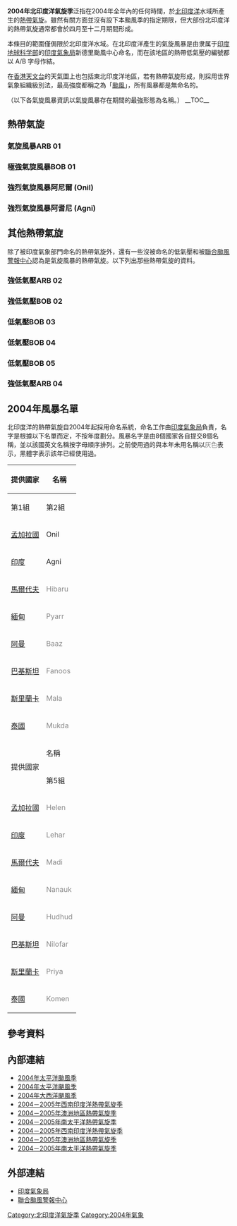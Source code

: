 {{Infobox hurricane season
| Basin=NIO
| Year=2004
| Track=File:2004 North Indian Ocean cyclone season summary.png
| First storm formed=2004年5月5日
| Last storm dissipated=2005年12月2日
| Strongest storm name=BOB 01
| Strongest storm pressure=952
| Strongest storm winds=90
| Average wind speed=3
| Total disturbances=10
| Total depressions=7
| Total storms=4
| Total hurricanes=3
| Total intense=0
| Fatalities=234 total, 300 missing
| Damages=
| Inflated=
| five seasons=[[2002年北印度洋氣旋季|2002]] [[2003年北印度洋氣旋季|2003]] '''2004''' [[2005年北印度洋氣旋季|2005]] [[2006年北印度洋氣旋季|2006]]
}}
'''2004年北印度洋氣旋季'''泛指在2004年全年內的任何時間，於[[北印度洋|北印度洋]]水域所產生的[[熱帶氣旋|熱帶氣旋]]。雖然有關方面並沒有設下本颱風季的指定期限，但大部份北印度洋的熱帶氣旋通常都會於四月至十二月期間形成。

本條目的範圍僅侷限於北印度洋水域。在北印度洋產生的氣旋風暴是由隶属于[[印度地球科学部|印度地球科学部]]的[[印度氣象局|印度氣象局]]新德里颱風中心命名，而在該地區的熱帶低氣壓的編號都以 A/B 字母作結。

在[[香港天文台|香港天文台]]的天氣圖上也包括東北印度洋地區，若有熱帶氣旋形成，則採用世界氣象組織級別法，最高強度都稱之為「[[颱風|颱風]]」，所有風暴都是無命名的。

（以下各氣旋風暴資訊以氣旋風暴存在期間的最強形態為名稱。）
__TOC__
{{clear}}

==熱帶氣旋==
===氣旋風暴ARB 01===
{{Infobox Hurricane Small
|Basin=NIO
|Image=Tropical Cyclone 01A 2004.jpg
|Track=Cyclone 01A 2004 track.png
|Formed=2004年5月5日
|Dissipated=2004年5月10日
|1-min winds=45
|3-min winds=47
|Pressure=989
}}
{{Clear}}

===極強氣旋風暴BOB 01===
{{Infobox Hurricane Small
|Basin=NIO
|Image=Tropical Cyclone 02B 19 may 2004 0313Z.jpg
|Track=Cyclone 02B 2004 track.png
|Formed=2004年5月16日
|Dissipated=2004年5月19日
|1-min winds=65
|3-min winds=90
|Pressure=952
}}
{{Clear}}

===強烈氣旋風暴阿尼爾 (Onil)===
{{Infobox Hurricane Small
|Basin=NIO
|Image=Onil Oct 2 2004 0630Z.jpg
|Track=Onil 2004 track.png
|Formed=2004年9月30日
|Dissipated=2004年10月3日
|3-min winds=55
|1-min winds=35
|Pressure=990
}}
{{Clear}}

===強烈氣旋風暴阿耆尼 (Agni)===
{{Infobox Hurricane Small
|Basin=NIO
|Image=Tropical Cyclone Agni 05A 2004.jpg
|Track=Agni 2004 track.png
|Formed=2004年11月29日
|Dissipated=2004年12月2日
|1-min winds=65
|3-min winds=55
|Pressure=994
}}
{{Main|氣旋阿耆尼}}
{{Clear}}

==其他熱帶氣旋==
除了被印度氣象部門命名的熱帶氣旋外，還有一些沒被命名的低氣壓和被[[聯合颱風警報中心|聯合颱風警報中心]]認為是氣旋風暴的熱帶氣旋。以下列出那些熱帶氣旋的資料。

===強低氣壓ARB 02===
{{Infobox Hurricane Small
|Basin=NIO
|Formed=2004年6月10日
|Dissipated=2004年6月13日
|Pressure=992
|3-min winds=30
}}
{{Clear}}

===強低氣壓BOB 02===
{{Infobox Hurricane Small
|Basin=NIO
|Formed=2004年6月11日
|Dissipated=2004年6月14日
|Pressure=992
|3-min winds=30
}}
{{Clear}}

===低氣壓BOB 03===
{{Infobox Hurricane Small
|Basin=NIO
|Formed=2004年9月12日
|Dissipated=2004年9月15日
|Pressure=998
|3-min winds=25
}}
{{Clear}}

===低氣壓BOB 04===
{{Infobox Hurricane Small
|Basin=NIO
|Formed=2004年10月2日
|Dissipated=2004年10月4日
|Pressure=1002
|3-min winds=25
}}
{{Clear}}

===低氣壓BOB 05===
{{Infobox Hurricane Small
|Basin=NIO
|Formed=2004年10月7日
|Dissipated=2004年10月8日
|Pressure=1004
|3-min winds=25
}}
{{Clear}}

===強低氣壓ARB 04===
{{Infobox Hurricane Small
|Basin=NIO
|Image=Tropical Cyclone 04A 05 nov 2004 0620Z.jpg
|Track=Cyclone 04A 2004 track.png
|Formed=2004年11月2日
|Dissipated=2004年11月7日
|1-min winds=40
|3-min winds=30
|Pressure=1004
}}
{{Clear}}

== 2004年風暴名單 ==
北印度洋的熱帶氣旋自2004年起採用命名系統，命名工作由[[印度氣象局|印度氣象局]]負責，名字是根據以下名單而定，不按年度劃分。風暴名字是由8個國家各自提交8個名稱，並以該國英文名稱按字母順序排列。之前使用過的與本年未用名稱以<font color="gray">灰色</font>表示，黑體字表示該年已經使用過。
{|class="wikitable" width="80%"
!rowspan="2" | 提供國家 || colspan="4" | 名稱
|-
!第1組 || 第2組|| 第3組 || 第4組
|-
|[[孟加拉國|孟加拉國]] || Onil || <div style="color: #888;">Ogni</div> || <div style="color: #888;">Nisha</div> || <div style="color: #888;">Giri</div>
|-
|[[印度|印度]] || Agni || <div style="color: #888;">Akash</div> || <div style="color: #888;">Bijli</div> || <div style="color: #888;">Jal</div>
|-
|[[馬爾代夫|馬爾代夫]] || <div style="color: #888;">Hibaru</div> || <div style="color: #888;">Gonu</div> || <div style="color: #888;">Aila</div> || <div style="color: #888;">Keila</div>
|-
|[[緬甸|緬甸]] || <div style="color: #888;">Pyarr</div> || <div style="color: #888;">Yemyin</div> || <div style="color: #888;">Phyan</div> || <div style="color: #888;">Thane</div>
|-
|[[阿曼|阿曼]] || <div style="color: #888;">Baaz</div> || <div style="color: #888;">Sidr</div> || <div style="color: #888;">Ward</div> || <div style="color: #888;">Murjan</div>
|-
|[[巴基斯坦|巴基斯坦]] || <div style="color: #888;">Fanoos</div> || <div style="color: #888;">Nargis</div> || <div style="color: #888;">Laila</div> || <div style="color: #888;">Nilam</div>
|-
|[[斯里蘭卡|斯里蘭卡]] || <div style="color: #888;">Mala</div> || <div style="color: #888;">Rashmi</div> || <div style="color: #888;">Bandu</div> || <div style="color: #888;">Mahasen</div>
|-
|[[泰國|泰國]] || <div style="color: #888;">Mukda</div> || <div style="color: #888;">Khai Muk</div> || <div style="color: #888;">Phet</div> || <div style="color: #888;">Phailin</div>
|-
!rowspan="2" | 提供國家 || colspan="4" | 名稱
|-
!第5組 || 第6組 || 第7組 || 第8組
|-
|[[孟加拉國|孟加拉國]] || <div style="color: #888;">Helen</div> || <div style="color: #888;">Chapala</div> || <div style="color: #888;">Ockhi</div> || <div style="color: #888;">Fani</div>
|-
|[[印度|印度]] || <div style="color: #888;">Lehar</div> || <div style="color: #888;">Megh</div> || <div style="color: #888;">Sagar</div> || <div style="color: #888;">Vayu</div>
|-
|[[馬爾代夫|馬爾代夫]] || <div style="color: #888;">Madi</div> || <div style="color: #888;">Roanu</div> || <div style="color: #888;">Mekunu</div> || <div style="color: #888;">Hikaa</div>
|-
|[[緬甸|緬甸]] || <div style="color: #888;">Nanauk</div> || <div style="color: #888;">Kyant</div> || <div style="color: #888;">Daye</div> || <div style="color: #888;">Kyarr</div>
|-
|[[阿曼|阿曼]] || <div style="color: #888;">Hudhud</div> || <div style="color: #888;">Nada</div> || <div style="color: #888;">Luban</div> || <div style="color: #888;">Maha</div>
|-
|[[巴基斯坦|巴基斯坦]] || <div style="color: #888;">Nilofar</div> || <div style="color: #888;">Vardah</div> || <div style="color: #888;">Titli</div> || <div style="color: #888;">Bulbul</div>
|-
|[[斯里蘭卡|斯里蘭卡]] || <div style="color: #888;">Priya</div> || <div style="color: #888;">Asiri</div> || <div style="color: #888;">Gigum</div> || <div style="color: #888;">Soba</div>
|-
|[[泰國|泰國]] || <div style="color: #888;">Komen</div> || <div style="color: #888;">Mora</div> || <div style="color: #888;">Phethai</div> || <div style="color: #888;">Amphan</div>
|}

== 參考資料 ==
{{reflist}}

== 內部連結 ==
* [[2004年太平洋颱風季|2004年太平洋颱風季]]
* [[2004年太平洋颶風季|2004年太平洋颶風季]]
* [[2004年大西洋颶風季|2004年大西洋颶風季]]
* [[2004－2005年西南印度洋熱帶氣旋季|2004－2005年西南印度洋熱帶氣旋季]]
* [[2004－2005年澳洲地區熱帶氣旋季|2004－2005年澳洲地區熱帶氣旋季]]
* [[2004－2005年南太平洋熱帶氣旋季|2004－2005年南太平洋熱帶氣旋季]]
* [[2004－2005年西南印度洋熱帶氣旋季|2004－2005年西南印度洋熱帶氣旋季]]
* [[2004－2005年澳洲地區熱帶氣旋季|2004－2005年澳洲地區熱帶氣旋季]]
* [[2004－2005年南太平洋熱帶氣旋季|2004－2005年南太平洋熱帶氣旋季]]

== 外部連結 ==
*[https://web.archive.org/web/20150517005046/http://www.imd.gov.in/section/nhac/dynamic/cyclone.htm 印度氣象局]
*[http://www.usno.navy.mil/JTWC/ 聯合颱風警報中心]{{Wayback|url=http://www.usno.navy.mil/JTWC/ |date=20150809201922 }}

[[Category:北印度洋氣旋季|Category:北印度洋氣旋季]]
[[Category:2004年氣象|Category:2004年氣象]]

{{North Indian Ocean cyclone seasons}}